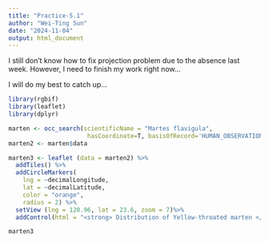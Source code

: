 ```yaml
---
title: "Practice-5.1"
author: "Wei-Ting Sun"
date: "2024-11-04"
output: html_document
---
```

I still don't know how to fix projection problem due to the absence last week. However, I need to finish my work right now...

I will do my best to catch up...
```r
library(rgbif)
library(leaflet)
library(dplyr)

marten <- occ_search(scientificName = "Martes flavigula",
                      hasCoordinate=T, basisOfRecord='HUMAN_OBSERVATION', limit = 1000) 
marten2 <- marten$data

marten3 <- leaflet (data = marten2) %>%
  addTiles() %>%
  addCircleMarkers(
    lng = ~decimalLongitude, 
    lat = ~decimalLatitude,
    color = "orange", 
    radius = 2) %>%
  setView (lng = 120.96, lat = 23.6, zoom = 7)%>%
  addControl(html = "<strong> Distribution of Yellow-throated marten </strong>", position = "topright")

marten3
```